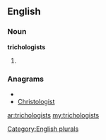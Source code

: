 ==English==

===Noun===
'''trichologists'''

# {{plural of|[[trichologist]]}}

===Anagrams===
* {{alphagram|cghiiloorsstt}}
* [[Christologist#English|Christologist]]

[[Category:English plurals]]

[[ar:trichologists]]
[[my:trichologists]]